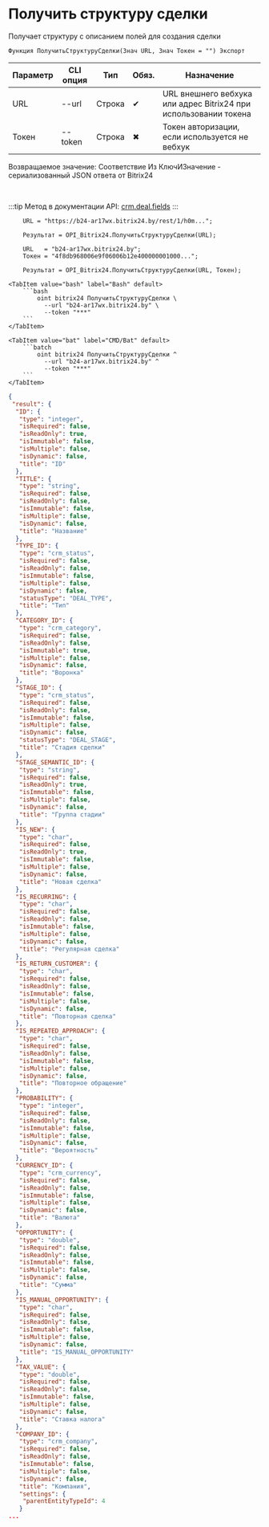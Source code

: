 ﻿---
sidebar_position: 6
description: Получить структуру сделки и другие функции для работы с Bitrix24 в Открытом пакете интеграций - бесплатной open-source библиотеке интеграций для 1С:Предприятие 8, OneScript и CLI
keywords: [1C, 1С, 1С:Предприятие, 1С:Предприятие 8.3, API, Интеграция, Сервисы, Обмен, OneScript, CLI, Bitrix24]
---


# Получить структуру сделки
 Получает структуру с описанием полей для создания сделки



`Функция ПолучитьСтруктуруСделки(Знач URL, Знач Токен = "") Экспорт`

  | Параметр | CLI опция | Тип | Обяз. | Назначение |
  |-|-|-|-|-|
  | URL | --url | Строка | &#x2714; | URL внешнего вебхука или адрес Bitrix24 при использовании токена |
  | Токен | --token | Строка | &#x2716; | Токен авторизации, если используется не вебхук |

  
  Возвращаемое значение:   Соответствие Из КлючИЗначение - сериализованный JSON ответа от Bitrix24

<br/>

:::tip
Метод в документации API: [crm.deal.fields](https://dev.1c-bitrix.ru/rest_help/crm/cdeals/crm_deal_fields.php)
:::
<br/>



```bsl title="Пример использования для 1С:Предприятие/OneScript"
    URL = "https://b24-ar17wx.bitrix24.by/rest/1/h0m...";

    Результат = OPI_Bitrix24.ПолучитьСтруктуруСделки(URL);

    URL   = "b24-ar17wx.bitrix24.by";
    Токен = "4f8db968006e9f06006b12e400000001000...";

    Результат = OPI_Bitrix24.ПолучитьСтруктуруСделки(URL, Токен);
```
    

 <Tabs>
  
    <TabItem value="bash" label="Bash" default>
        ```bash
            oint bitrix24 ПолучитьСтруктуруСделки \
              --url "b24-ar17wx.bitrix24.by" \
              --token "***"
        ```
    </TabItem>
  
    <TabItem value="bat" label="CMD/Bat" default>
        ```batch
            oint bitrix24 ПолучитьСтруктуруСделки ^
              --url "b24-ar17wx.bitrix24.by" ^
              --token "***"
        ```
    </TabItem>
</Tabs>


```json title="Результат"
{
 "result": {
  "ID": {
   "type": "integer",
   "isRequired": false,
   "isReadOnly": true,
   "isImmutable": false,
   "isMultiple": false,
   "isDynamic": false,
   "title": "ID"
  },
  "TITLE": {
   "type": "string",
   "isRequired": false,
   "isReadOnly": false,
   "isImmutable": false,
   "isMultiple": false,
   "isDynamic": false,
   "title": "Название"
  },
  "TYPE_ID": {
   "type": "crm_status",
   "isRequired": false,
   "isReadOnly": false,
   "isImmutable": false,
   "isMultiple": false,
   "isDynamic": false,
   "statusType": "DEAL_TYPE",
   "title": "Тип"
  },
  "CATEGORY_ID": {
   "type": "crm_category",
   "isRequired": false,
   "isReadOnly": false,
   "isImmutable": true,
   "isMultiple": false,
   "isDynamic": false,
   "title": "Воронка"
  },
  "STAGE_ID": {
   "type": "crm_status",
   "isRequired": false,
   "isReadOnly": false,
   "isImmutable": false,
   "isMultiple": false,
   "isDynamic": false,
   "statusType": "DEAL_STAGE",
   "title": "Стадия сделки"
  },
  "STAGE_SEMANTIC_ID": {
   "type": "string",
   "isRequired": false,
   "isReadOnly": true,
   "isImmutable": false,
   "isMultiple": false,
   "isDynamic": false,
   "title": "Группа стадии"
  },
  "IS_NEW": {
   "type": "char",
   "isRequired": false,
   "isReadOnly": true,
   "isImmutable": false,
   "isMultiple": false,
   "isDynamic": false,
   "title": "Новая сделка"
  },
  "IS_RECURRING": {
   "type": "char",
   "isRequired": false,
   "isReadOnly": false,
   "isImmutable": false,
   "isMultiple": false,
   "isDynamic": false,
   "title": "Регулярная сделка"
  },
  "IS_RETURN_CUSTOMER": {
   "type": "char",
   "isRequired": false,
   "isReadOnly": false,
   "isImmutable": false,
   "isMultiple": false,
   "isDynamic": false,
   "title": "Повторная сделка"
  },
  "IS_REPEATED_APPROACH": {
   "type": "char",
   "isRequired": false,
   "isReadOnly": false,
   "isImmutable": false,
   "isMultiple": false,
   "isDynamic": false,
   "title": "Повторное обращение"
  },
  "PROBABILITY": {
   "type": "integer",
   "isRequired": false,
   "isReadOnly": false,
   "isImmutable": false,
   "isMultiple": false,
   "isDynamic": false,
   "title": "Вероятность"
  },
  "CURRENCY_ID": {
   "type": "crm_currency",
   "isRequired": false,
   "isReadOnly": false,
   "isImmutable": false,
   "isMultiple": false,
   "isDynamic": false,
   "title": "Валюта"
  },
  "OPPORTUNITY": {
   "type": "double",
   "isRequired": false,
   "isReadOnly": false,
   "isImmutable": false,
   "isMultiple": false,
   "isDynamic": false,
   "title": "Сумма"
  },
  "IS_MANUAL_OPPORTUNITY": {
   "type": "char",
   "isRequired": false,
   "isReadOnly": false,
   "isImmutable": false,
   "isMultiple": false,
   "isDynamic": false,
   "title": "IS_MANUAL_OPPORTUNITY"
  },
  "TAX_VALUE": {
   "type": "double",
   "isRequired": false,
   "isReadOnly": false,
   "isImmutable": false,
   "isMultiple": false,
   "isDynamic": false,
   "title": "Ставка налога"
  },
  "COMPANY_ID": {
   "type": "crm_company",
   "isRequired": false,
   "isReadOnly": false,
   "isImmutable": false,
   "isMultiple": false,
   "isDynamic": false,
   "title": "Компания",
   "settings": {
    "parentEntityTypeId": 4
   }
...
```
